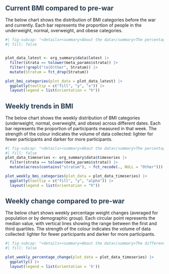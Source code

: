 

<h2 style="color: #2c3e50; margin-bottom: 1rem;">
  Current BMI compared to pre-war
</h2>

The below chart shows the distribution of BMI categories before the war and currently. Each bar represents the proportion of people in the underweight, normal, overweight, and obese categories.

```r
#| fig-subcap: "<details><summary>About the data</summary>The percentage of participants by BMI classification^[Body Mass Index: a standardised measure of weight-for-height, in kilograms per metre squared]. Showing all participants' pre-war BMI^[Calculated from estimated weight in October 2023, self-reported at study enrollment], and the most recent ('current') measurement from each participant since the study began in July 2025. Underweight BMI classification (<18.5kg/m2) shown in yellow; with light to dark green, showing normal weight range (18.5-24.9kg/m2), overweight (25 to 29.9kg/m2), and obese (over 30kg/m2) classifications.</details>"
#| fill: false


plot_data_latest <- org_summary$data$latest |> 
  filter(strata == tolower(meta_params$strata)) |> 
  filter(!grepl("(o|O)ther", Stratum)) |> 
  mutate(Stratum = fct_drop(Stratum))

plot_bmi_categories(plot_data = plot_data_latest) |> 
  ggplotly(tooltip = c("fill", "y", "x")) |> 
  layout(legend = list(orientation = "h"))
```

<h2 style="color: #2c3e50; margin-bottom: 1rem;">
  Weekly trends in BMI
</h2>

The below chart shows the weekly distribution of BMI categories (underweight, normal, overweight, and obese) across different dates. Each bar represents the proportion of participants measured in that week. The strength of the colour indicates the volume of data collected: lighter for fewer participants and darker for more participants.


```r
#| fig-subcap: "<details><summary>About the data</summary>The percentage of participants each week by BMI classification^[Body Mass Index: a standardised measure of weight-for-height, in kilograms per metre squared]. Colour intensity shows number of participants measured each week. Underweight BMI classification (<18.5kg/m2) shown in yellow; with light to dark green, showing normal weight range (18.5-24.9kg/m2), overweight (25 to 29.9kg/m2), and obese (over 30kg/m2) classifications.</details>"
#| fill: false
plot_data_timeseries <- org_summary$data$timeseries |> 
  filter(strata == tolower(meta_params$strata)) |> 
  mutate(across(contains("stratum"), ~ fct_recode(., NULL = "Other")))

plot_weekly_bmi_categories(plot_data = plot_data_timeseries) |> 
  ggplotly(tooltip = c("fill", "y", "alpha")) |> 
  layout(legend = list(orientation = "h"))
```

<h2 style="color: #2c3e50; margin-bottom: 1rem;">
  Weekly change compared to pre-war
</h2>

The below chart shows weekly percentage weight changes (averaged for population or by demographic group). Each circular point represents the median value, with vertical lines showing the range between the first and third quartiles. The strength of the colour indicates the volume of data collected: lighter for fewer participants and darker for more participants.

```r
#| fig-subcap: "<details><summary>About the data</summary>The difference between participants' weekly weight^[The latest measurement within the week for each participant], compared to their pre-war weight^[Estimated weight in October 2023, self-reported at study enrollment]. Showing the typical range among participants each week: the median (point) and 25-75% range (IQR; linebar). Colour intensity shows number of participants measured each week.</details>"
#| fill: false

plot_weekly_percentage_change(plot_data = plot_data_timeseries) |> 
  ggplotly() |> 
  layout(legend = list(orientation = 'h'))
```


